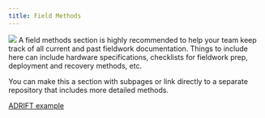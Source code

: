 ```yaml
---
title: Field Methods
---
```

![](images/Wave_wWhales_v2.png)
A field methods section is highly recommended to help your team keep track of all current and past fieldwork documentation. Things to include here can include hardware specifications, checklists for fieldwork prep, deployment and recovery methods, etc.

You can make this a section with subpages or link directly to a separate repository that includes more detailed methods.

[ADRIFT example](https://sael-swfsc.github.io/adrift-field-methods/)
